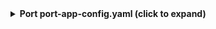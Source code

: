 <details>
<summary><b>Port port-app-config.yaml (click to expand)</b></summary>

```yaml showLineNumbers
  - kind: team
    selector:
      query: 'true'
      members: true
    port:
      entity:
        mappings:
          identifier: .id | tostring
          title: .name
          blueprint: '"githubTeam"'
          properties:
            slug: .slug
            description: .description
            link: .url
            permission: .permission
            notification_setting: .notificationSetting
          relations:
            team_member: '[.members.nodes[].login]'
  - kind: team
    selector:
      query: 'true'
      members: true
    port:
      itemsToParse: .members.nodes
      entity:
        mappings:
          identifier: .login
          title: .login
          blueprint: '"githubTeamMember"'
          properties:
            name: .name
```
</details>
